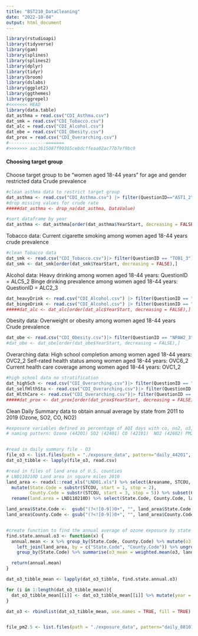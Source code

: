 ```yaml
---
title: "BST210_DataCleaning"
date: "2022-10-04"
output: html_document
---
```


```r
library(rstudioapi)
library(tidyverse)
library(gam)
library(splines)
library(splines2)  
library(dplyr)
library(tidyr)
library(broom)
library(dslabs)
library(ggplot2)
library(ggthemes)
library(ggrepel)
#<<<<<<< HEAD
library(data.table)
dat_asthma = read.csv("CDI_Asthma.csv")
dat_smk = read.csv("CDI_Tobacco.csv")
dat_alc = read.csv("CDI_Alcohol.csv")
dat_obe = read.csv("CDI_Obesity.csv")
dat_prox = read.csv("CDI_Overarching.csv")
#--------------=======
#>>>>>>> aac3615087f90365cebdcffeaa02ac77b7ef9bc9
```

#### Choosing target group
Choose target group to be "women aged 18-44 years" for age and gender restricted data
Crude prevalence
```r
#clean asthma data to restrict target group
dat_asthma <- read.csv("CDI_Asthma.csv") |> filter(QuestionID=="AST1_2")
#drop missing values for crude rate
#####dat_asthma <- drop_na(dat_asthma, DataValue)

#sort dataframe by year
dat_asthma <- dat_asthma[order(dat_asthma$YearStart, decreasing = FALSE),]
```

Tobacco data: Current cigarette smoking among women aged 18-44 years
crude prevalence
```r
#clean Tobacco data
dat_smk <- read.csv("CDI_Tobacco.csv")|> filter(QuestionID == "TOB1_3")
dat_smk <- dat_smk[order(dat_smk$YearStart, decreasing = FALSE),]
```

Alcohol data: 
Heavy drinking among women aged 18-44 years: QuestionID = ALC5_2
Binge drinking prevalence among women aged 18-44 years: QuestionID = ALC2_3
```r
dat_heavyDrink <- read.csv("CDI_Alcohol.csv") |> filter(QuestionID == "ALC5_2")
dat_bingeDrink <- read.csv("CDI_Alcohol.csv") |> filter(QuestionID == "ALC2_3")
#####dat_alc <- dat_alc[order(dat_alc$YearStart, decreasing = FALSE),]
```

Obesity data: Overweight or obesity among women aged 18-44 years
Crude prevalence
```r
dat_obe <- read.csv("CDI_Obesity.csv")|> filter(QuestionID == "NPAW2_3")
#dat_obe <- dat_obe[order(dat_obe$YearStart, decreasing = FALSE),]
```
 
Overarching data: 
High school completion among women aged 18-44 years: OVC2_2
Self-rated health status among women aged 18-44 years: OVC6_2
Current health care coverage among women aged 18-44 years: OVC1_2
```r
#high school data no stratification
dat_highSch <- read.csv("CDI_Overarching.csv")|> filter(QuestionID == "OVC2_2")
dat_selfHlthSta <- read.csv("CDI_Overarching.csv")|> filter(QuestionID == "OVC6_2")
dat_HlthCare <- read.csv("CDI_Overarching.csv")|> filter(QuestionID == "OVC1_2")
#####dat_prox <- dat_prox[order(dat_prox$YearStart, decreasing = FALSE),]
```

Clean Daily Summary data to obtain annual average by state from 2011 to 2019 (Ozone, SO2, CO, NO2)
```r
#exposure variables defined as percentage of AQI days with co, no2, o3, pm2.5, pm10 as primary pollutants
# naming pattern: Ozone (44201)	SO2 (42401)	CO (42101)	NO2 (42602) PM2.5 FRM/FEM Mass (88101)


#read in daily summary file - O3
file_o3 <- list.files(path = "./exposure_data", pattern="daily_44201", full.names =T)
dat_o3_tibble <- lapply(file_o3, read.csv)

#read in files of land area of U.S. counties
# LND110210D Land area in square miles 2010
land_area <- readxl::read_xls("LND01.xls") %>% select(Areaname, STCOU, LND110210D) %>% 
  mutate(State.Code = substr(STCOU, start = 1, stop = 2),
         County.Code = substr(STCOU, start = 3, stop = 5)) %>% subset(County.Code != "000") %>% 
  rename(land.area = LND110210D) %>% select(State.Code, County.Code, land.area)

land_area$State.Code <-  gsub("(?<![0-9])0+", "", land_area$State.Code, perl = TRUE) %>% as.integer()
land_area$County.Code <- gsub("(?<![0-9])0+", "", land_area$County.Code, perl = TRUE) %>% as.integer()


#create function to find the annual average of ozone exposure by state
find.state.annual.o3 <- function(x) {
  annual.mean <- x %>% group_by(State.Code, County.Code) %>% mutate(o3 = mean(Arithmetic.Mean)) %>% 
    left_join(land_area, by = c("State.Code", "County.Code")) %>% ungroup() %>% 
    group_by(State.Code) %>% summarise(o3_mean = weighted.mean(o3, land.area))

  return(annual.mean)
}

dat_o3_tibble_mean <- lapply(dat_o3_tibble, find.state.annual.o3)

for (i in 1:length(dat_o3_tibble_mean)){
  dat_o3_tibble_mean[[i]] <- dat_o3_tibble_mean[[i]] %>% mutate(year = i + 2010)
}

dat_o3 <- rbindlist(dat_o3_tibble_mean, use.names = TRUE, fill = TRUE)


file_pm2.5 <- list.files(path = "./exposure_data", pattern="daily_88101", full.names =T)
````
